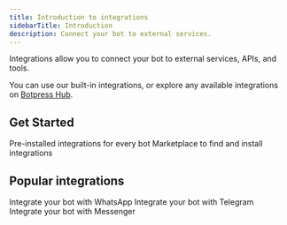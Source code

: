 ```yaml
---
title: Introduction to integrations
sidebarTitle: Introduction
description: Connect your bot to external services.
---
```


Integrations allow you to connect your bot to external services, APIs, and tools.

You can use our built-in integrations, or explore any available integrations on [Botpress Hub](botpress-hub).

## Get Started

<CardGroup>
    <Card
        title="Built-In"
        icon="box"
        href="built-in"
    >
    Pre-installed integrations for every bot
    </Card>
    <Card
        title="Botpress Hub"
        icon="boxes-stacked"
        href="botpress-hub"
    >
    Marketplace to find and install integrations
    </Card>
</CardGroup>

## Popular integrations

<CardGroup cols={3}>
    <Card
        title="WhatsApp"
        icon="whatsapp"
        href="integration-guides/whatsapp"
    >
        Integrate your bot with WhatsApp
    </Card>
    <Card
        title="Telegram"
        icon="telegram"
        href="integration-guides/telegram"
    >
        Integrate your bot with Telegram
    </Card>
    <Card
        title="Messenger"
        icon="facebook-messenger"
        href="integration-guides/messenger"
    >
        Integrate your bot with Messenger
    </Card>
</CardGroup>